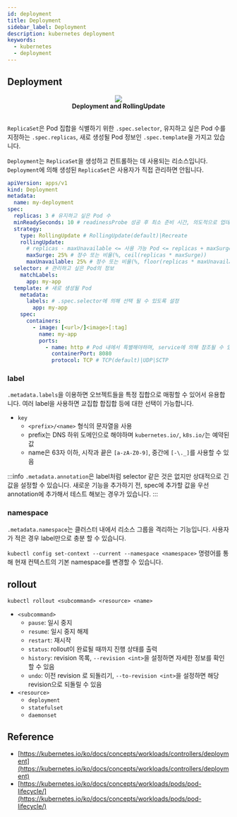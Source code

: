 ```yaml
---
id: deployment
title: Deployment
sidebar_label: Deployment
description: kubernetes deployment
keywords:
  - kubernetes
  - deployment
---
```



## Deployment

<center>
	<img src={useBaseUrl("img/mlops/mlops/kubernetes/deployment-rolling.gif")} width={750} />
</center>
<center>
	<strong>Deployment and RollingUpdate</strong>
</center>
<br />

`ReplicaSet`은 Pod 집합을 식별하기 위한 `.spec.selector`, 유지하고 싶은 Pod 수를 지정하는 `.spec.replicas`, 새로 생성될 Pod 정보인 `.spec.template`을 가지고 있습니다.

`Deployment`는 `ReplicaSet`을 생성하고 컨트롤하는 데 사용되는 리소스입니다. `Deployment`에 의해 생성된 `ReplicaSet`은 사용자가 직접 관리하면 안됩니다.

```yaml
apiVersion: apps/v1
kind: Deployment
metadata:
  name: my-deployment
spec:
  replicas: 3 # 유지하고 싶은 Pod 수
  minReadySeconds: 10 # readinessProbe 성공 후 최소 준비 시간, 의도적으로 업데이트 속도를 늦출 수 있음
  strategy:
    type: RollingUpdate # RollingUpdate(default)|Recreate
    rollingUpdate:
      # replicas - maxUnavailable <= 사용 가능 Pod <= replicas + maxSurge
      maxSurge: 25% # 정수 또는 비율(%, ceil(replicas * maxSurge))
      maxUnavailable: 25% # 정수 또는 비율(%, floor(replicas * maxUnavailable))
  selector: # 관리하고 싶은 Pod의 정보
    matchLabels:
      app: my-app
  template: # 새로 생성될 Pod
    metadata:
      labels: # .spec.selector에 의해 선택 될 수 있도록 설정
        app: my-app
    spec:
      containers:
        - image: [<url>/]<image>[:tag]
          name: my-app
          ports:
            - name: http # Pod 내에서 특별해야하며, service에 의해 참조될 수 있음
              containerPort: 8080
              protocol: TCP # TCP(default)|UDP|SCTP
```

### label

`.metadata.labels`을 이용하면 오브젝트들을 특정 집합으로 매핑할 수 있어서 유용합니다. 여러 label을 사용하면 교집합 합집합 등에 대한 선택이 가능합니다.

- `key`
  - `<prefix>/<name>` 형식의 문자열을 사용
  - prefix는 DNS 하위 도메인으로 해야하며 `kubernetes.io/`, `k8s.io/`는 예약된 값
  - name은 63자 이하, 시작과 끝은 `[a-zA-Z0-9]`, 중간에 `[-\._]`를 사용할 수 있음

:::info
`.metadata.annotation`은 label처럼 selector 같은 것은 없지만 상대적으로 긴 값을 설정할 수 있습니다. 새로운 기능을 추가하기 전, spec에 추가할 값을 우선 annotation에 추가해서 테스트 해보는 경우가 있습니다.
:::

### namespace

`.metadata.namespace`는 클러스터 내에서 리소스 그룹을 격리하는 기능입니다. 사용자가 적은 경우 label만으로 충분 할 수 있습니다.

`kubectl config set-context --current --namespace <namespace>` 명령어를 통해 현재 컨텍스트의 기본 namespace를 변경할 수 있습니다.

## rollout

```shell
kubectl rollout <subcommand> <resource> <name>
```

- `<subcommand>`
  - `pause`: 일시 중지
  - `resume`: 일시 중지 해제
  - `restart`: 재시작
  - `status`: rollout이 완료될 때까지 진행 상태를 출력
  - `history`: revision 목록, `--revision <int>`을 설정하면 자세한 정보를 확인 할 수 있음
  - `undo`: 이전 revision 로 되돌리기, `--to-revision <int>`을 설정하면 해당 revision으로 되돌릴 수 있음
- `<resource>`
  - `deployment`
  - `statefulset`
  - `daemonset`

## Reference

- [https://kubernetes.io/ko/docs/concepts/workloads/controllers/deployment](https://kubernetes.io/ko/docs/concepts/workloads/controllers/deployment)
- [https://kubernetes.io/ko/docs/concepts/workloads/pods/pod-lifecycle/](https://kubernetes.io/ko/docs/concepts/workloads/pods/pod-lifecycle/)
